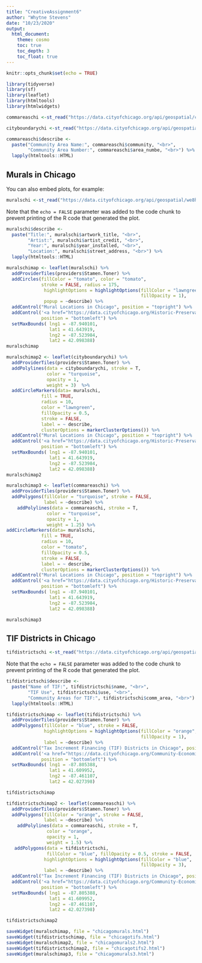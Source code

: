 ```yaml
---
title: "CreativeAssignment6"
author: "Whytne Stevens"
date: "10/23/2020"
output: 
  html_document:
    theme: cosmo
    toc: true
    toc_depth: 3
    toc_float: true
---
```


```r
knitr::opts_chunk$set(echo = TRUE)
```


```r
library(tidyverse)
library(sf)
library(leaflet)
library(htmltools)
library(htmlwidgets)
```



```r
commareaschi <-st_read("https://data.cityofchicago.org/api/geospatial/cauq-8yn6?method=export&format=GeoJSON")
```

```r
cityboundarychi <-st_read("https://data.cityofchicago.org/api/geospatial/ewy2-6yfk?method=export&format=GeoJSON")
```

```r
commareaschi$describe <- 
  paste("Community Area Name:", commareaschi$community, "<br>", 
        "Community Area Number:", commareaschi$area_numbe, "<br>") %>% 
  lapply(htmltools::HTML)
```



## Murals in Chicago

You can also embed plots, for example:

```r
muralschi <-st_read("https://data.cityofchicago.org/api/geospatial/we8h-apcf?method=export&format=GeoJSON")
```

Note that the `echo = FALSE` parameter was added to the code chunk to prevent printing of the R code that generated the plot.


```r
muralschi$describe <- 
  paste("Title:", muralschi$artwork_title, "<br>", 
        "Artist:", muralschi$artist_credit, "<br>",
        "Year:", muralschi$year_installed, "<br>",
        "Location:", muralschi$street_address, "<br>") %>% 
  lapply(htmltools::HTML)

muralschimap <- leaflet(muralschi) %>%
  addProviderTiles(providers$Stamen.Toner) %>%
  addCircles(fillColor = "tomato", color = "tomato", 
             stroke = FALSE, radius = 175,
              highlightOptions = highlightOptions(fillColor = "lawngreen", 
                                                  fillOpacity = 1),
              popup = ~describe) %>%
  addControl("Mural Locations in Chicago", position = "topright") %>%
  addControl('<a href="https://data.cityofchicago.org/Historic-Preservation/Mural-Registry/we8h-apcf">Data source</a>',
             position = "bottomleft") %>%
  setMaxBounds( lng1 = -87.940101,
                lat1 = 41.643919,
                lng2 = -87.523984,
                lat2 = 42.098388)
muralschimap
```


```r
muralschimap2 <- leaflet(cityboundarychi) %>%
  addProviderTiles(providers$Stamen.Toner) %>%
  addPolylines(data = cityboundarychi, stroke = T,
               color = "turquoise", 
               opacity = 1,
               weight = 3)  %>%
  addCircleMarkers(data= muralschi, 
             fill = TRUE,
             radius = 10,
             color = "lawngreen",
             fillOpacity = 0.5, 
             stroke = FALSE,
             label = ~ describe,
             clusterOptions = markerClusterOptions()) %>%
  addControl("Mural Locations in Chicago", position = "topright") %>%
  addControl('<a href="https://data.cityofchicago.org/Historic-Preservation/Mural-Registry/we8h-apcf">Data source</a>',
             position = "bottomleft") %>%
  setMaxBounds( lng1 = -87.940101,
                lat1 = 41.643919,
                lng2 = -87.523984,
                lat2 = 42.098388)
muralschimap2
```



```r
muralschimap3 <- leaflet(commareaschi) %>%
  addProviderTiles(providers$Stamen.Toner) %>%
  addPolygons(fillColor = "turquoise", stroke = FALSE,
              label = ~describe) %>%
    addPolylines(data = commareaschi, stroke = T, 
               color = "turquoise", 
               opacity = 1,
               weight = 1.25) %>%
addCircleMarkers(data= muralschi, 
             fill = TRUE,
             radius = 10,
             color = "tomato",
             fillOpacity = 0.5, 
             stroke = FALSE,
             label = ~ describe,
             clusterOptions = markerClusterOptions()) %>%
  addControl("Mural Locations in Chicago", position = "topright") %>%
  addControl('<a href="https://data.cityofchicago.org/Historic-Preservation/Mural-Registry/we8h-apcf">Data source</a>',
             position = "bottomleft") %>%
  setMaxBounds( lng1 = -87.940101,
                lat1 = 41.643919,
                lng2 = -87.523984,
                lat2 = 42.098388)

muralschimap3
```
## TIF Districts in Chicago


```r
tifdistrictschi <-st_read("https://data.cityofchicago.org/api/geospatial/fz5x-7zak?method=export&format=GeoJSON")
```

Note that the `echo = FALSE` parameter was added to the code chunk to prevent printing of the R code that generated the plot.


```r
tifdistrictschi$describe <- 
  paste("Name of TIF:", tifdistrictschi$name, "<br>", 
        "TIF Use", tifdistrictschi$use, "<br>",
        "Community Areas for TIF:", tifdistrictschi$comm_area, "<br>") %>% 
  lapply(htmltools::HTML)

tifdistrictschimap <- leaflet(tifdistrictschi) %>%
  addProviderTiles(providers$Stamen.Toner) %>%
  addPolygons(fillColor = "blue", stroke = FALSE,
              highlightOptions = highlightOptions(fillColor = "orange", 
                                                  fillOpacity = 1),
              label = ~describe) %>%
  addControl("Tax Increment Financing (TIF) Districts in Chicago", position = "topright") %>%
  addControl('<a href="https://data.cityofchicago.org/Community-Economic-Development/Boundaries-Tax-Increment-Financing-Districts/fz5x-7zak#revert">Data source</a>',
             position = "bottomleft") %>%
  setMaxBounds( lng1 = -87.805388,
                lat1 = 41.609952,
                lng2 = -87.461107,
                lat2 = 42.027398)

tifdistrictschimap
```

```r
tifdistrictschimap2 <- leaflet(commareaschi) %>%
  addProviderTiles(providers$Stamen.Toner) %>%
  addPolygons(fillColor = "orange", stroke = FALSE,
              label = ~describe) %>%
    addPolylines(data = commareaschi, stroke = T, 
               color = "orange", 
               opacity = 1,
               weight = 1.5) %>%
   addPolygons(data = tifdistrictschi,
               fillColor = "blue", fillOpacity = 0.5, stroke = FALSE,
              highlightOptions = highlightOptions(fillColor = "blue", 
                                                  fillOpacity = 3),
              label = ~describe) %>%
  addControl("Tax Increment Financing (TIF) Districts in Chicago", position = "topright") %>%
  addControl('<a href="https://data.cityofchicago.org/Community-Economic-Development/Boundaries-Tax-Increment-Financing-Districts/fz5x-7zak#revert">Data source</a>',
             position = "bottomleft") %>%
  setMaxBounds( lng1 = -87.805388,
                lat1 = 41.609952,
                lng2 = -87.461107,
                lat2 = 42.027398)

tifdistrictschimap2
```


```r
saveWidget(muralschimap, file = "chicagomurals.html")
saveWidget(tifdistrictschimap, file = "chicagotifs.html")
saveWidget(muralschimap2, file = "chicagomurals2.html")
saveWidget(tifdistrictschimap2, file = "chicagotifs2.html")
saveWidget(muralschimap3, file = "chicagomurals3.html")
```
